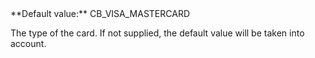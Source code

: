   
<ParamField body="CardType" type="string" required>   
**Default value:** CB_VISA_MASTERCARD

The type of the card. If not supplied, the default value will be taken into account.  
</ParamField>